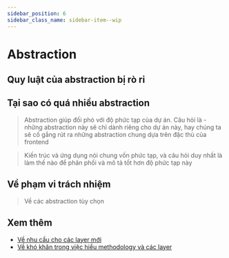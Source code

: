 ```yaml
---
sidebar_position: 6
sidebar_class_name: sidebar-item--wip
---
```



# Abstraction

<WIP ticket="186" />

## Quy luật của abstraction bị rò rỉ

## Tại sao có quá nhiều abstraction

> Abstraction giúp đối phó với độ phức tạp của dự án. Câu hỏi là - những abstraction này sẽ chỉ dành riêng cho dự án này, hay chúng ta sẽ cố gắng rút ra những abstraction chung dựa trên đặc thù của frontend

> Kiến trúc và ứng dụng nói chung vốn phức tạp, và câu hỏi duy nhất là làm thế nào để phân phối và mô tả tốt hơn độ phức tạp này

## Về phạm vi trách nhiệm

> Về các abstraction tùy chọn

## Xem thêm
- [Về nhu cầu cho các layer mới](https://t.me/feature_sliced/2801)
- [Về khó khăn trong việc hiểu methodology và các layer](https://t.me/feature_sliced/2619)
